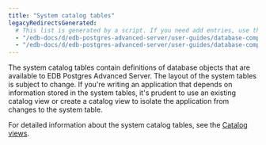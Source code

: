 ```yaml
---
title: "System catalog tables"
legacyRedirectsGenerated:
  # This list is generated by a script. If you need add entries, use the `legacyRedirects` key.
  - "/edb-docs/d/edb-postgres-advanced-server/user-guides/database-compatibility-for-oracle-developers-guide/9.6/Database_Compatibility_for_Oracle_Developers_Guide_v9.6.1.126.html"
  - "/edb-docs/d/edb-postgres-advanced-server/user-guides/database-compatibility-for-oracle-developers-guide/9.5/Database_Compatibility_for_Oracle_Developers_Guide.1.356.html"
---
```


<div id="system_catalog_tables" class="registered_link"></div>

The system catalog tables contain definitions of database objects that are available to EDB Postgres Advanced Server. The layout of the system tables is subject to change. If you're writing an application that depends on information stored in the system tables, it's prudent to use an existing catalog view or create a catalog view to isolate the application from changes to the system table.

For detailed information about the system catalog tables, see the [Catalog views](/epas/latest/reference/oracle_compatibility_reference/epas_compat_cat_views/).


